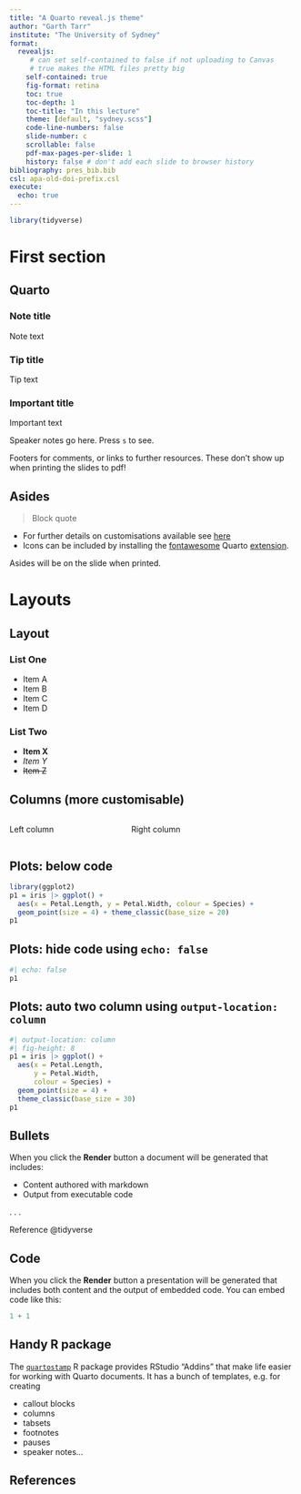 ```yaml
---
title: "A Quarto reveal.js theme"
author: "Garth Tarr"
institute: "The University of Sydney"
format:
  revealjs:
     # can set self-contained to false if not uploading to Canvas
     # true makes the HTML files pretty big
    self-contained: true
    fig-format: retina
    toc: true
    toc-depth: 1
    toc-title: "In this lecture"
    theme: [default, "sydney.scss"]
    code-line-numbers: false
    slide-number: c
    scrollable: false
    pdf-max-pages-per-slide: 1
    history: false # don't add each slide to browser history
bibliography: pres_bib.bib
csl: apa-old-doi-prefix.csl
execute:
  echo: true
---
```


```r
library(tidyverse)
```

# First section

## Quarto

::: callout-note
### Note title

Note text
:::

::: callout-tip
### Tip title

Tip text
:::

::: callout-important
### Important title

Important text
:::

::: notes
Speaker notes go here. Press `s` to see.
:::

::: footer
Footers for comments, or links to further resources. These don't show up when printing the slides to pdf!
:::

## Asides

> Block quote

-   For further details on customisations available see [here](https://quarto.org/docs/presentations/revealjs/)
-   Icons can be included by installing the [fontawesome](https://github.com/quarto-ext/fontawesome) Quarto [extension](https://quarto.org/docs/extensions/).

::: aside
Asides will be on the slide when printed.
:::

# Layouts

## Layout

::: {layout-ncol="2"}
### List One

-   [Item A]{.blue}
-   [Item B]{.red}
-   [Item C]{.purple}
-   Item D

### List Two

-   **Item X**
-   *Item Y*
-   ~~Item Z~~
:::

## Columns (more customisable)

::: columns
::: {.column width="40%"}
Left column
:::

::: {.column width="60%"}
Right column
:::
:::

## Plots: below code

```r
library(ggplot2)
p1 = iris |> ggplot() +
  aes(x = Petal.Length, y = Petal.Width, colour = Species) + 
  geom_point(size = 4) + theme_classic(base_size = 20)
p1
```

## Plots: hide code using `echo: false`

```r
#| echo: false
p1
```

## Plots: auto two column using `output-location: column`

```r
#| output-location: column
#| fig-height: 8
p1 = iris |> ggplot() +
  aes(x = Petal.Length, 
      y = Petal.Width, 
      colour = Species) + 
  geom_point(size = 4) + 
  theme_classic(base_size = 30)
p1
```

## Bullets

When you click the **Render** button a document will be generated that includes:

-   Content authored with markdown
-   Output from executable code

. . .

Reference @tidyverse

## Code

When you click the **Render** button a presentation will be generated that includes both content and the output of embedded code. You can embed code like this:

```r
1 + 1
```

## Handy R package

The [`quartostamp`](https://matt-dray.github.io/quartostamp/index.html) R package provides RStudio "Addins" that make life easier for working with Quarto documents. It has a bunch of templates, e.g. for creating

-   callout blocks
-   columns
-   tabsets
-   footnotes
-   pauses
-   speaker notes...

## References
